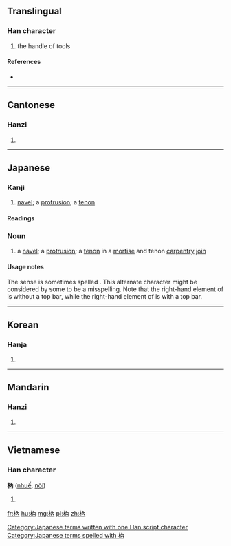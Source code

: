 ==Translingual==

===Han character===
{{Han char|rn=75|rad=木|as=04|sn=8|four=4492<sub>7</sub>|canj=木人月 (DOB)}}

# the handle of tools

====References====
* {{Han ref|kx=0516.060|dkj=14552|dj=0904.010|hdz=21170.020|uh=6798|ud=26520|bh=CCD9|bd=52441}}

----

==Cantonese==

===Hanzi===
{{yue-hanzi|jyut=|y=yeui6}}

# {{defn|lang=yue|sort=木04}}

----

==Japanese==

===Kanji===
{{ja-kanji|grade=uc|rs=木04}}

# [[navel]]; a [[protrusion]]; a [[tenon]]

====Readings====
{{ja-readings
|on=[[ぜい]] (zei), [[ねい]] (nei), [[どん]] (don), [[のん]] (non)
|kun=[[せん]] (sen), [[ほぞ]] (hozo)
}}

===Noun===
{{ja-noun|k|hira=ほぞ|rom=hozo}}

# {{alternative spelling of|lang=ja|臍|dot=:}} a [[navel]]; a [[protrusion]]; a [[tenon]] in a [[mortise]] and tenon [[carpentry]] [[join]]

====Usage notes====
The {{term|lang=en|tenon}} sense is sometimes spelled {{l|ja|柄}}.  This alternate character might be considered by some to be a misspelling.  Note that the right-hand element of {{l|ja|枘}} is {{l|ja|内}} without a top bar, while the right-hand element of {{l|ja|柄}} is {{l|ja|丙}} with a top bar.

[[Category:Japanese terms written with one Han script character]]
[[Category:Japanese terms spelled with 枘]]
----

==Korean==

===Hanja===
{{ko-hanja|hangeul=예|eumhun=|rv=ye|mr=ye|y=yey}}

# {{defn|lang=ko|sort=木04}}

----

==Mandarin==

===Hanzi===
{{cmn-hanzi|pin=[[ruì]] ([[rui4]])|wg=jui<sup>4</sup>}}

# {{defn|lang=cmn|sort=木04}}

----

==Vietnamese==

===Han character===
'''枘''' ([[nhuế]], [[nôi]])

# {{defn|lang=vi}}

[[fr:枘]]
[[hu:枘]]
[[mg:枘]]
[[pl:枘]]
[[zh:枘]]